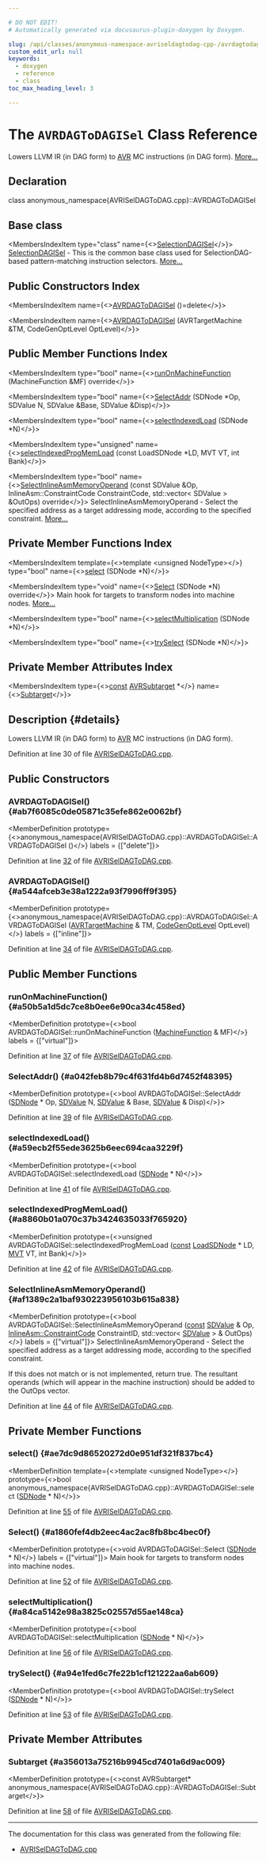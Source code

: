```yaml
---

# DO NOT EDIT!
# Automatically generated via docusaurus-plugin-doxygen by Doxygen.

slug: /api/classes/anonymous-namespace-avriseldagtodag-cpp-/avrdagtodagisel
custom_edit_url: null
keywords:
  - doxygen
  - reference
  - class
toc_max_heading_level: 3

---
```





# The `AVRDAGToDAGISel` Class Reference

<DoxygenPage pluginConfig={pluginConfig}>

Lowers LLVM IR (in DAG form) to <a href="/docs/api/namespaces/llvm/avr">AVR</a> MC instructions (in DAG form). <a href="#details">More...</a>

## Declaration

<CodeBlock>class anonymous_namespace{AVRISelDAGToDAG.cpp}::AVRDAGToDAGISel</CodeBlock>

## Base class

<MembersIndex>

<MembersIndexItem
  type="class"
  name={<><a href="/docs/api/classes/llvm/selectiondagisel">SelectionDAGISel</a></>}>
<a href="/docs/api/classes/llvm/selectiondagisel">SelectionDAGISel</a> - This is the common base class used for SelectionDAG-based pattern-matching instruction selectors. <a href="/docs/api/classes/llvm/selectiondagisel/#details">More...</a>
</MembersIndexItem>

</MembersIndex>

## Public Constructors Index

<MembersIndex>

<MembersIndexItem
  name={<><a href="#ab7f6085c0de05871c35efe862e0062bf">AVRDAGToDAGISel</a> ()=delete</>}>
</MembersIndexItem>

<MembersIndexItem
  name={<><a href="#a544afceb3e38a1222a93f7996ff9f395">AVRDAGToDAGISel</a> (AVRTargetMachine &amp;TM, CodeGenOptLevel OptLevel)</>}>
</MembersIndexItem>

</MembersIndex>

## Public Member Functions Index

<MembersIndex>

<MembersIndexItem
  type="bool"
  name={<><a href="#a50b5a1d5dc7ce8b0ee6e90ca34c458ed">runOnMachineFunction</a> (MachineFunction &amp;MF) override</>}>
</MembersIndexItem>

<MembersIndexItem
  type="bool"
  name={<><a href="#a042feb8b79c4f631fd4b6d7452f48395">SelectAddr</a> (SDNode &#42;Op, SDValue N, SDValue &amp;Base, SDValue &amp;Disp)</>}>
</MembersIndexItem>

<MembersIndexItem
  type="bool"
  name={<><a href="#a59ecb2f55ede3625b6eec694caa3229f">selectIndexedLoad</a> (SDNode &#42;N)</>}>
</MembersIndexItem>

<MembersIndexItem
  type="unsigned"
  name={<><a href="#a8860b01a070c37b3424635033f765920">selectIndexedProgMemLoad</a> (const LoadSDNode &#42;LD, MVT VT, int Bank)</>}>
</MembersIndexItem>

<MembersIndexItem
  type="bool"
  name={<><a href="#af1389c2a1baf930223956103b615a838">SelectInlineAsmMemoryOperand</a> (const SDValue &amp;Op, InlineAsm::ConstraintCode ConstraintCode, std::vector&lt; SDValue &gt; &amp;OutOps) override</>}>
SelectInlineAsmMemoryOperand - Select the specified address as a target addressing mode, according to the specified constraint. <a href="#af1389c2a1baf930223956103b615a838">More...</a>
</MembersIndexItem>

</MembersIndex>

## Private Member Functions Index

<MembersIndex>

<MembersIndexItem
  template={<>template &lt;unsigned NodeType&gt;</>}
  type="bool"
  name={<><a href="#ae7dc9d86520272d0e951df321f837bc4">select</a> (SDNode &#42;N)</>}>
</MembersIndexItem>

<MembersIndexItem
  type="void"
  name={<><a href="#a1860fef4db2eec4ac2ac8fb8bc4bec0f">Select</a> (SDNode &#42;N) override</>}>
Main hook for targets to transform nodes into machine nodes. <a href="#a1860fef4db2eec4ac2ac8fb8bc4bec0f">More...</a>
</MembersIndexItem>

<MembersIndexItem
  type="bool"
  name={<><a href="#a84ca5142e98a3825c02557d55ae148ca">selectMultiplication</a> (SDNode &#42;N)</>}>
</MembersIndexItem>

<MembersIndexItem
  type="bool"
  name={<><a href="#a94e1fed6c7fe22b1cf121222aa6ab609">trySelect</a> (SDNode &#42;N)</>}>
</MembersIndexItem>

</MembersIndex>

## Private Member Attributes Index

<MembersIndex>

<MembersIndexItem
  type={<><a href="/docs/api/files/lib/lib/target/lib/target/aarch64/aarch64promoteconstant-cpp/#a90f8350fecae261c25be85d38b451bff">const</a> <a href="/docs/api/classes/llvm/avrsubtarget">AVRSubtarget</a> &#42;</>}
  name={<><a href="#a356013a75216b9945cd7401a6d9ac009">Subtarget</a></>}>
</MembersIndexItem>

</MembersIndex>

## Description {#details}

Lowers LLVM IR (in DAG form) to <a href="/docs/api/namespaces/llvm/avr">AVR</a> MC instructions (in DAG form).

Definition at line 30 of file <a href="/docs/api/files/lib/lib/target/lib/target/avr/avriseldagtodag-cpp">AVRISelDAGToDAG.cpp</a>.

<SectionDefinition>

## Public Constructors

### AVRDAGToDAGISel() {#ab7f6085c0de05871c35efe862e0062bf}

<MemberDefinition
  prototype={<>anonymous&#95;namespace&#123;AVRISelDAGToDAG.cpp&#125;::AVRDAGToDAGISel::AVRDAGToDAGISel ()</>}
  labels = {["delete"]}>

Definition at line <a href="/docs/api/files/lib/lib/target/lib/target/avr/avriseldagtodag-cpp/#l00032">32</a> of file <a href="/docs/api/files/lib/lib/target/lib/target/avr/avriseldagtodag-cpp">AVRISelDAGToDAG.cpp</a>.
</MemberDefinition>

### AVRDAGToDAGISel() {#a544afceb3e38a1222a93f7996ff9f395}

<MemberDefinition
  prototype={<>anonymous&#95;namespace&#123;AVRISelDAGToDAG.cpp&#125;::AVRDAGToDAGISel::AVRDAGToDAGISel (<a href="/docs/api/classes/llvm/avrtargetmachine">AVRTargetMachine</a> &amp; TM, <a href="/docs/api/namespaces/llvm/#a8ec1bf8d7b792ca9fac56f8514db18d2">CodeGenOptLevel</a> OptLevel)</>}
  labels = {["inline"]}>

Definition at line <a href="/docs/api/files/lib/lib/target/lib/target/avr/avriseldagtodag-cpp/#l00034">34</a> of file <a href="/docs/api/files/lib/lib/target/lib/target/avr/avriseldagtodag-cpp">AVRISelDAGToDAG.cpp</a>.
</MemberDefinition>

</SectionDefinition>

<SectionDefinition>

## Public Member Functions

### runOnMachineFunction() {#a50b5a1d5dc7ce8b0ee6e90ca34c458ed}

<MemberDefinition
  prototype={<>bool AVRDAGToDAGISel::runOnMachineFunction (<a href="/docs/api/classes/llvm/machinefunction">MachineFunction</a> &amp; MF)</>}
  labels = {["virtual"]}>

Definition at line <a href="/docs/api/files/lib/lib/target/lib/target/avr/avriseldagtodag-cpp/#l00037">37</a> of file <a href="/docs/api/files/lib/lib/target/lib/target/avr/avriseldagtodag-cpp">AVRISelDAGToDAG.cpp</a>.
</MemberDefinition>

### SelectAddr() {#a042feb8b79c4f631fd4b6d7452f48395}

<MemberDefinition
  prototype={<>bool AVRDAGToDAGISel::SelectAddr (<a href="/docs/api/classes/llvm/sdnode">SDNode</a> &#42; Op, <a href="/docs/api/classes/llvm/sdvalue">SDValue</a> N, <a href="/docs/api/classes/llvm/sdvalue">SDValue</a> &amp; Base, <a href="/docs/api/classes/llvm/sdvalue">SDValue</a> &amp; Disp)</>}>

Definition at line <a href="/docs/api/files/lib/lib/target/lib/target/avr/avriseldagtodag-cpp/#l00039">39</a> of file <a href="/docs/api/files/lib/lib/target/lib/target/avr/avriseldagtodag-cpp">AVRISelDAGToDAG.cpp</a>.
</MemberDefinition>

### selectIndexedLoad() {#a59ecb2f55ede3625b6eec694caa3229f}

<MemberDefinition
  prototype={<>bool AVRDAGToDAGISel::selectIndexedLoad (<a href="/docs/api/classes/llvm/sdnode">SDNode</a> &#42; N)</>}>

Definition at line <a href="/docs/api/files/lib/lib/target/lib/target/avr/avriseldagtodag-cpp/#l00041">41</a> of file <a href="/docs/api/files/lib/lib/target/lib/target/avr/avriseldagtodag-cpp">AVRISelDAGToDAG.cpp</a>.
</MemberDefinition>

### selectIndexedProgMemLoad() {#a8860b01a070c37b3424635033f765920}

<MemberDefinition
  prototype={<>unsigned AVRDAGToDAGISel::selectIndexedProgMemLoad (<a href="/docs/api/files/lib/lib/target/lib/target/aarch64/aarch64promoteconstant-cpp/#a90f8350fecae261c25be85d38b451bff">const</a> <a href="/docs/api/classes/llvm/loadsdnode">LoadSDNode</a> &#42; LD, <a href="/docs/api/classes/llvm/mvt">MVT</a> VT, int Bank)</>}>

Definition at line <a href="/docs/api/files/lib/lib/target/lib/target/avr/avriseldagtodag-cpp/#l00042">42</a> of file <a href="/docs/api/files/lib/lib/target/lib/target/avr/avriseldagtodag-cpp">AVRISelDAGToDAG.cpp</a>.
</MemberDefinition>

### SelectInlineAsmMemoryOperand() {#af1389c2a1baf930223956103b615a838}

<MemberDefinition
  prototype={<>bool AVRDAGToDAGISel::SelectInlineAsmMemoryOperand (<a href="/docs/api/files/lib/lib/target/lib/target/aarch64/aarch64promoteconstant-cpp/#a90f8350fecae261c25be85d38b451bff">const</a> <a href="/docs/api/classes/llvm/sdvalue">SDValue</a> &amp; Op, <a href="/docs/api/classes/llvm/inlineasm/#af73223719f15f8ca95f36ce43aa9d6d0">InlineAsm::ConstraintCode</a> ConstraintID, std::vector&lt; <a href="/docs/api/classes/llvm/sdvalue">SDValue</a> &gt; &amp; OutOps)</>}
  labels = {["virtual"]}>
SelectInlineAsmMemoryOperand - Select the specified address as a target addressing mode, according to the specified constraint.

If this does not match or is not implemented, return true. The resultant operands (which will appear in the machine instruction) should be added to the OutOps vector.

Definition at line <a href="/docs/api/files/lib/lib/target/lib/target/avr/avriseldagtodag-cpp/#l00044">44</a> of file <a href="/docs/api/files/lib/lib/target/lib/target/avr/avriseldagtodag-cpp">AVRISelDAGToDAG.cpp</a>.
</MemberDefinition>

</SectionDefinition>

<SectionDefinition>

## Private Member Functions

### select() {#ae7dc9d86520272d0e951df321f837bc4}

<MemberDefinition
  template={<>template &lt;unsigned NodeType&gt;</>}
  prototype={<>bool anonymous&#95;namespace&#123;AVRISelDAGToDAG.cpp&#125;::AVRDAGToDAGISel::select (<a href="/docs/api/classes/llvm/sdnode">SDNode</a> &#42; N)</>}>

Definition at line <a href="/docs/api/files/lib/lib/target/lib/target/avr/avriseldagtodag-cpp/#l00055">55</a> of file <a href="/docs/api/files/lib/lib/target/lib/target/avr/avriseldagtodag-cpp">AVRISelDAGToDAG.cpp</a>.
</MemberDefinition>

### Select() {#a1860fef4db2eec4ac2ac8fb8bc4bec0f}

<MemberDefinition
  prototype={<>void AVRDAGToDAGISel::Select (<a href="/docs/api/classes/llvm/sdnode">SDNode</a> &#42; N)</>}
  labels = {["virtual"]}>
Main hook for targets to transform nodes into machine nodes.

Definition at line <a href="/docs/api/files/lib/lib/target/lib/target/avr/avriseldagtodag-cpp/#l00052">52</a> of file <a href="/docs/api/files/lib/lib/target/lib/target/avr/avriseldagtodag-cpp">AVRISelDAGToDAG.cpp</a>.
</MemberDefinition>

### selectMultiplication() {#a84ca5142e98a3825c02557d55ae148ca}

<MemberDefinition
  prototype={<>bool AVRDAGToDAGISel::selectMultiplication (<a href="/docs/api/classes/llvm/sdnode">SDNode</a> &#42; N)</>}>

Definition at line <a href="/docs/api/files/lib/lib/target/lib/target/avr/avriseldagtodag-cpp/#l00056">56</a> of file <a href="/docs/api/files/lib/lib/target/lib/target/avr/avriseldagtodag-cpp">AVRISelDAGToDAG.cpp</a>.
</MemberDefinition>

### trySelect() {#a94e1fed6c7fe22b1cf121222aa6ab609}

<MemberDefinition
  prototype={<>bool AVRDAGToDAGISel::trySelect (<a href="/docs/api/classes/llvm/sdnode">SDNode</a> &#42; N)</>}>

Definition at line <a href="/docs/api/files/lib/lib/target/lib/target/avr/avriseldagtodag-cpp/#l00053">53</a> of file <a href="/docs/api/files/lib/lib/target/lib/target/avr/avriseldagtodag-cpp">AVRISelDAGToDAG.cpp</a>.
</MemberDefinition>

</SectionDefinition>

<SectionDefinition>

## Private Member Attributes

### Subtarget {#a356013a75216b9945cd7401a6d9ac009}

<MemberDefinition
  prototype={<>const AVRSubtarget&#42; anonymous&#95;namespace&#123;AVRISelDAGToDAG.cpp&#125;::AVRDAGToDAGISel::Subtarget</>}>

Definition at line <a href="/docs/api/files/lib/lib/target/lib/target/avr/avriseldagtodag-cpp/#l00058">58</a> of file <a href="/docs/api/files/lib/lib/target/lib/target/avr/avriseldagtodag-cpp">AVRISelDAGToDAG.cpp</a>.
</MemberDefinition>

</SectionDefinition>

<hr/>

The documentation for this class was generated from the following file:

<ul>
<li><a href="/docs/api/files/lib/lib/target/lib/target/avr/avriseldagtodag-cpp">AVRISelDAGToDAG.cpp</a></li>
</ul>

</DoxygenPage>
